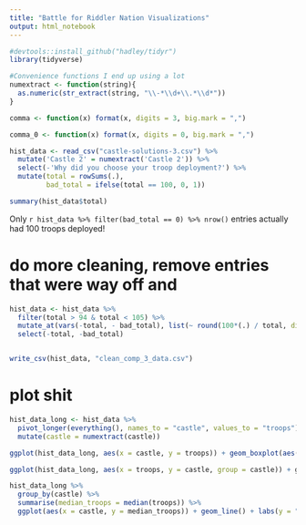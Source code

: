 ```yaml
---
title: "Battle for Riddler Nation Visualizations"
output: html_notebook
---
```


```r
#devtools::install_github("hadley/tidyr")
library(tidyverse)
```

```r
#Convenience functions I end up using a lot 
numextract <- function(string){
  as.numeric(str_extract(string, "\\-*\\d+\\.*\\d*"))
}

comma <- function(x) format(x, digits = 3, big.mark = ",")

comma_0 <- function(x) format(x, digits = 0, big.mark = ",")


```


```r

hist_data <- read_csv("castle-solutions-3.csv") %>% 
  mutate('Castle 2' = numextract('Castle 2')) %>%
  select(-'Why did you choose your troop deployment?') %>%
  mutate(total = rowSums(.),
         bad_total = ifelse(total == 100, 0, 1))

summary(hist_data$total)
```

Only `r hist_data %>% filter(bad_total == 0) %>% nrow()` entries actually had 100 troops deployed!

# do more cleaning, remove entries that were way off and 

```r

hist_data <- hist_data %>%
  filter(total > 94 & total < 105) %>%
  mutate_at(vars(-total, - bad_total), list(~ round(100*(.) / total, digits = 0))) %>%
  select(-total, -bad_total)


write_csv(hist_data, "clean_comp_3_data.csv")
```

# plot shit
```r
hist_data_long <- hist_data %>%
  pivot_longer(everything(), names_to = "castle", values_to = "troops") %>%
  mutate(castle = numextract(castle))

ggplot(hist_data_long, aes(x = castle, y = troops)) + geom_boxplot(aes(group = castle))+ scale_x_continuous(breaks = seq(1, 10, 1))
```


```r
ggplot(hist_data_long, aes(x = troops, y = castle, group = castle)) + ggridges::geom_density_ridges() + scale_y_continuous(breaks = seq(1, 10, 1))
```


```r
hist_data_long %>%
  group_by(castle) %>%
  summarise(median_troops = median(troops)) %>%
  ggplot(aes(x = castle, y = median_troops)) + geom_line() + labs(y = "Median Troops", x = "Castle") + scale_x_continuous(breaks = seq(1, 10, 1))
```




